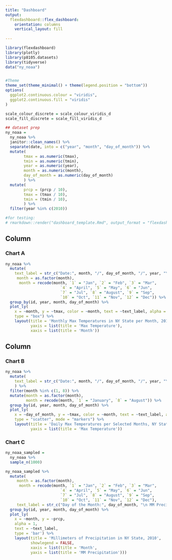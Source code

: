 ```yaml
---
title: "Dashboard"
output: 
  flexdashboard::flex_dashboard:
    orientation: columns
    vertical_layout: fill
    
---
```


```r
library(flexdashboard)
library(plotly)
library(p8105.datasets)
library(tidyverse)
data("ny_noaa")


#Theme
theme_set(theme_minimal() + theme(legend.position = "bottom"))
options(
  ggplot2.continuous.colour = "viridis",
  ggplot2.continuous.fill = "viridis"
)

scale_colour_discrete = scale_colour_viridis_d
scale_fill_discrete = scale_fill_viridis_d

## dataset prep
ny_noaa =
  ny_noaa %>% 
  janitor::clean_names() %>% 
  separate(date, into = c("year", "month", "day_of_month")) %>% 
  mutate(
        tmax = as.numeric(tmax),
        tmin = as.numeric(tmin),
        year = as.numeric(year),
        month = as.numeric(month),
        day_of_month = as.numeric(day_of_month)
        ) %>% 
  mutate(
        prcp = (prcp / 10),
        tmax = (tmax / 10),
        tmin = (tmin / 10),
        ) %>% 
  filter(year %in% c(2010))

#for testing:
# rmarkdown::render("dashboard_template.Rmd", output_format = "flexdashboard::flex_dashboard")

```



Column {data-width=650}
-----------------------------------------------------------------------

### Chart A

```r
ny_noaa %>% 
  mutate(
    text_label = str_c("Date:", month, "/", day_of_month, "/", year, "\nMax Temperature:", tmax),
     month = as.factor(month),
      month = recode(month, `1` = "Jan", `2` = "Feb", `3` = "Mar", 
                        `4` = "April", `5` = "May", `6` = "Jun", 
                        `7` = "Jul", `8` = "August", `9` = "Sep",
                        `10` = "Oct", `11` = "Nov", `12` = "Dec")) %>%
  group_by(id, year, month, day_of_month) %>%
  plot_ly(
    x = ~month, y = ~tmax, color = ~month, text = ~text_label, alpha = 0.5,
    type = "box") %>% 
    layout(title = 'Monthly Max Temperatures in NY State per Month, 2010',
           yaxis = list(title = 'Max Temperature'),
           xaxis = list(title = 'Month'))
```

Column {data-width=350}
-----------------------------------------------------------------------

### Chart B

```r
ny_noaa %>% 
  mutate(
    text_label = str_c("Date:", month, "/", day_of_month, "/", year, "\nMax Temperature:", tmax)
    ) %>% 
  filter(month %in% c(1, 8)) %>% 
  mutate(month = as.factor(month),
         month = recode(month, `1` = "January", `8` = "August")) %>% 
  group_by(id, year, month, day_of_month) %>%
  plot_ly(
    x = ~day_of_month, y = ~tmax, color = ~month, text = ~text_label, alpha = 0.5,
    type = "scatter", mode = "markers") %>% 
    layout(title = 'Daily Max Temperatures per Selected Months, NY State, 2010',
           yaxis = list(title = 'Max Temperature'))
```

### Chart C

```r
ny_noaa_sampled = 
  ny_noaa %>% 
  sample_n(1000)

ny_noaa_sampled %>% 
  mutate(
     month = as.factor(month),
      month = recode(month, `1` = "Jan", `2` = "Feb", `3` = "Mar", 
                        `4` = "April", `5` = "May", `6` = "Jun", 
                        `7` = "Jul", `8` = "August", `9` = "Sep",
                        `10` = "Oct", `11` = "Nov", `12` = "Dec"),
     text_label = str_c("Day of the Month:", day_of_month, "\n MM Preciptation:", prcp)) %>%
  group_by(id, year, month, day_of_month) %>%
  plot_ly(
    x = ~month, y = ~prcp, 
    alpha = 1, 
    text = ~text_label,
    type = 'bar') %>% 
    layout(title = 'Millimeters of Precipitation in NY State, 2010',
           showlegend = FALSE,
           xaxis = list(title = 'Month',
           yaxis = list(title = 'MM Precipitation')))
```



